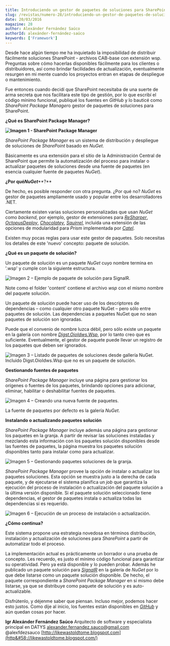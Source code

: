 ```yaml
---
title: Introduciendo un gestor de paquetes de soluciones para SharePoint
slug: /revistas/numero-28/introduciendo-un-gestor-de-paquetes-de-soluciones-para-sharepoint
date: 20/03/2016
magazine: 28
author: Alexánder Fernández Saúco
authorId: alexánder-fernández-saúco
keywords: ['Framework']
---
```






Desde hace algún tiempo me ha inquietado la imposibilidad de distribuir fácilmente soluciones SharePoint - archivos CAB-base con extensión wsp. Preguntas sobre cómo hacerlas disponibles fácilmente para los clientes o distribuidores, así como brindar facilidades de actualización, eventualmente resurgen en mi mente cuando los proyectos entran en etapas de despliegue o mantenimiento.

Fue entonces cuando decidí que SharePoint necesitaba de una suerte de arma secreta que nos facilitara este tipo de gestión, por lo que escribí el código mínimo funcional, publiqué los fuentes en *GitHub* y lo bauticé como *SharePoint Package Manager*o gestor de paquetes de soluciones para SharePoint.

**¿Qué es SharePoint Package Manager?**

**![Imagen 1 - SharePoint Package Manager](../../../images/numero28/introduciendo-un-gestor-de-paquetes-de-soluciones-para-sharepoint/image1.png)**

*SharePoint Package Manager* es un sistema de distribución y despliegue de soluciones de *SharePoint* basado en *NuGet*.

Básicamente es una extensión para el sitio de la Administración Central de SharePoint que permite la automatización del proceso para instalar o actualizar paquetes de soluciones desde una fuente de paquetes (en esencia cualquier fuente de paquetes *NuGet*).

**¿Por qué*****NuGet*****?**

De hecho, es posible responder con otra pregunta. ¿Por qué no? *NuGet* es gestor de paquetes ampliamente usado y popular entre los desarrolladores .NET.

Ciertamente existen varias soluciones personalizadas que usan *NuGet* como *backend*, por ejemplo, gestor de extensiones para [*ReSharper*](https&#58;//resharper-plugins.jetbrains.com/), [*OctopusDeploy*](https&#58;//octopus.com/), [*Chocolatey*](https&#58;//chocolatey.org/), [*Squirrel*](https&#58;//github.com/Squirrel), incluida una extensión de las opciones de modularidad para *Prism* implementada por [*Catel*](http&#58;//likewastoldtome.blogspot.com/2013/10/catel-extends-prism-modularity-options.html).

Existen muy pocas reglas para usar este gestor de paquetes. Solo necesitas los detalles de este 'nuevo' concepto: paquete de solución.

**¿Qué es un paquete de solución?**

Un paquete de solución es un paquete *NuGet* cuyo nombre termina en '.wsp' y cumple con la siguiente estructura.

![Imagen 2 – Ejemplo de paquete de solución para SignalR.](../../../images/numero28/introduciendo-un-gestor-de-paquetes-de-soluciones-para-sharepoint/image2.png)

Note como el folder 'content' contiene el archivo *wsp* con el mismo nombre del paquete solución.

Un paquete de solución puede hacer uso de los descriptores de dependencias – como cualquier otro paquete NuGet – pero sólo entre paquetes de solución. Las dependencias a paquetes NuGet que no sean paquetes de solución son ignoradas.

Puede que el convenio de nombre luzca débil, pero sólo existe un paquete en la galería con nombre [*Digst.OioIdws.Wsp*](https&#58;//www.nuget.org/packages/Digst.OioIdws.Wsp), por lo tanto creo que es suficiente. Eventualmente, el gestor de paquete puede llevar un registro de los paquetes que deben ser ignorados.

![Imagen 3 – Listado de paquetes de soluciones desde gallería NuGet. Incluido Digst.OioIdws.Wsp que no es un paquete de solución.](../../../images/numero28/introduciendo-un-gestor-de-paquetes-de-soluciones-para-sharepoint/image3.png)

**Gestionando fuentes de paquetes**

*SharePoint Package Manager* incluye una página para gestionar los orígenes o fuentes de los paquetes, brindando opciones para adicionar, eliminar, habilitar o deshabilitar fuentes de paquetes.

![Imagen 4 – Creando una nueva fuente de paquetes.](../../../images/numero28/introduciendo-un-gestor-de-paquetes-de-soluciones-para-sharepoint/image4.png)

La fuente de paquetes por defecto es la galería *NuGet*.

**Instalando o actualizando paquetes solución**

*SharePoint Package Manager* incluye además una página para gestionar los paquetes en la granja. A partir de revisar las soluciones instaladas y mezclando esta información con los paquetes solución disponibles desde las fuentes de paquetes, la página muestra los paquetes solución disponibles tanto para instalar como para actualizar.

![Imagen 5 – Gestionando paquetes soluciones de la granja.](../../../images/numero28/introduciendo-un-gestor-de-paquetes-de-soluciones-para-sharepoint/image5.png)

*SharePoint Package Manager* provee la opción de instalar o actualizar los paquetes soluciones. Esta opción se muestra justo a la derecha de cada paquete, y de ejecutarse el sistema planifica un *job* que garantiza la ejecución del proceso de instalación o actualización del paquete solución a la última versión disponible. Si el paquete solución seleccionado tiene dependencias, el gestor de paquetes instala o actualiza todas las dependencias si es requerido.

![Imagen 6 – Ejecución de un proceso de instalación o actualización.](../../../images/numero28/introduciendo-un-gestor-de-paquetes-de-soluciones-para-sharepoint/image6.png)

**¿Cómo continua?**

Este sistema propone una estrategia novedosa en términos distribución, instalación y actualización de soluciones para *SharePoint* a partir de automatizar todo el proceso.

La implementación actual es prácticamente un borrador o una prueba de concepto. Les recuerdo, es justo el mínimo código funcional para garantizar su operatividad. Pero ya está disponible y lo pueden probar. Además he publicado un paquete solución para [*SignalR*](https&#58;//www.nuget.org/packages/SignalR.SharePoint.WSP/) en la galería de *NuGet* por lo que debe listarse como un paquete solución disponible. De hecho, el paquete correspondiente a *SharePoint Package Manager* en sí mismo debe listarse, ya que se distribuye como paquete de solución y es auto-actualizable.

Disfrútenlo, y déjenme saber que piensan. Incluso mejor, podemos hacer esto justos. Como dije al inicio, los fuentes están disponibles en [*GitHub*](https&#58;//github.com/alexfdezsauco/PackageManager.SharePoint) y aún quedan cosas por hacer.



**Igr Alexánder Fernández Saúco**
Arquitecto de software y especialista principal en DATYS
alexander.fernandez.sauco@gmail.com
 @alexfdezsauco
 [http://likewastoldtome.blogspot.com](http&#58;//likewastoldtome.blogspot.com/)

